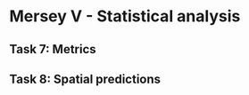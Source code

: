 # Mersey V - Statistical analysis {#mersey_five}

## Task 7: Metrics

## Task 8: Spatial predictions
